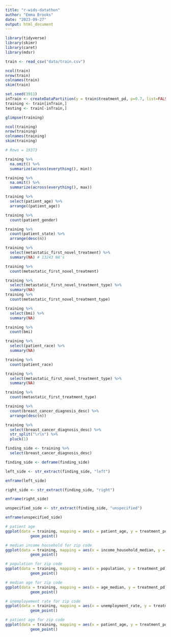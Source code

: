```yaml
---
title: "r-wids-datathon"
author: "Emma Brooks"
date: "2023-09-27"
output: html_document
---
```


```r
library(tidyverse)
library(skimr)
library(caret)
library(mdsr)
```


```r
train <- read_csv("data/train.csv")
```
```r
ncol(train)
nrow(train)
colnames(train)
skim(train)

```

```r
set.seed(3911)
inTrain <- createDataPartition(y = train$treatment_pd, p=0.7, list=FALSE)
training <- train[inTrain,]
testing <- train[-inTrain,]
```

```r
glimpse(training)

ncol(training)
nrow(training)
colnames(training)
skim(training)

# Rows = 19373
```

```r
training %>%
  na.omit() %>%
  summarize(across(everything(), min))

training %>%
  na.omit() %>%
  summarize(across(everything(), max))

training %>%
  select(patient_age) %>%
  arrange((patient_age))

training %>%
  count(patient_gender)

training %>%
  count(patient_state) %>%
  arrange(desc(n))

training %>% 
  select(metastatic_first_novel_treatment) %>%
  summary(NA) # 13243 NA's

training %>%
  count(metastatic_first_novel_treatment)

training %>% 
  select(metastatic_first_novel_treatment_type) %>%
  summary(NA)
training %>%
  count(metastatic_first_novel_treatment_type)

training %>% 
  select(bmi) %>%
  summary(NA)

training %>%
  count(bmi)

training %>% 
  select(patient_race) %>%
  summary(NA)

training %>%
  count(patient_race)

training %>% 
  select(metastatic_first_novel_treatment_type) %>%
  summary(NA)

training %>%
  count(metastatic_first_treatment_type)

training %>%
  count(breast_cancer_diagnosis_desc) %>%
  arrange(desc(n))
```

```r
training %>%
  select(breast_cancer_diagnosis_desc) %>%
  str_split("\r\n") %>%
  pluck(1)

```


```r
finding_side <- training %>%
  select(breast_cancer_diagnosis_desc)

finding_side <- deframe(finding_side)

left_side <- str_extract(finding_side, "left")

enframe(left_side)
```
```r
right_side <- str_extract(finding_side, "right")

enframe(right_side)
```

```r
unspecified_side <- str_extract(finding_side, "unspecified")

enframe(unspecified_side)
```


```r
# patient age
ggplot(data = training, mapping = aes(x = patient_age, y = treatment_pd)) +
           geom_point()

# median income household for zip code
ggplot(data = training, mapping = aes(x = income_household_median, y = treatment_pd)) +
           geom_point()

# population for zip code
ggplot(data = training, mapping = aes(x = population, y = treatment_pd)) +
           geom_point()

# median age for zip code
ggplot(data = training, mapping = aes(x = age_median, y = treatment_pd)) +
           geom_point()

# unemployement rate for zip code
ggplot(data = training, mapping = aes(x = unemployment_rate, y = treatment_pd)) +
           geom_point()

# patient age for zip code 
ggplot(data = training, mapping = aes(x = patient_age, y = treatment_pd)) +
           geom_point()


```

```r

```

